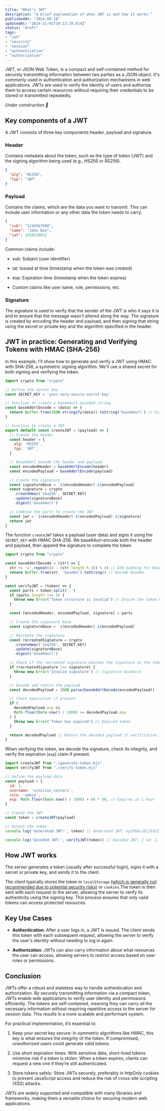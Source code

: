 ```yaml
---
title: "What's JWT"
description: "A brief explanation of what JWT is and how it works."
publishedAt: "2024-09-18"
updatedAt: "2024-11-01T19:13:28.014Z"
status: "draft"
tags: 
- "jwt"
- "security"
- "session"
- "authentication"
- "authorization"
---
```


JWT, or JSON Web Token, is a compact and self-contained method for securely transmitting information between two parties as a JSON object. It's commonly used in authentication and authorization mechanisms in web applications. JWTs are used to verify the identity of users and authorize them to access certain resources without requiring their credentials to be stored or transmitted repeatedly.

_Under construction 🚧_

## Key components of a JWT

A JWT consists of three key components header, payload and signature.

### Header

Contains metadata about the token, such as the type of token (JWT) and the signing algorithm being used (e.g., HS256 or RS256).

```json
{
  "alg": "HS256",
  "typ": "JWT"
}
```

### Payload

Contains the claims, which are the data you want to transmit. This can include user information or any other data the token needs to carry.

```json
{
  "sub": "1234567890",
  "name": "John Doe",
  "iat": 1516239022
}
```

Common claims include:

- sub: Subject (user identifier)

- iat: Issued at time (timestamp when the token was created)

- exp: Expiration time (timestamp when the token expires)

- Custom claims like user name, role, permissions, etc.

### Signature

The signature is used to verify that the sender of the JWT is who it says it is and to ensure that the message wasn't altered along the way. The signature is created by encoding the header and payload, and then signing that string using the secret or private key and the algorithm specified in the header.

## JWT in practice: Generating and Verifying Tokens with HMAC (SHA-256)

In this example, I'll show how to generate and verify a JWT using HMAC with SHA-256, a symmetric signing algorithm. We'll use a shared secret for both signing and verifying the token.

```js title="generate-token.mjs" showLineNumbers 
import crypto from "crypto"

// Define the secret key
const SECRET_KEY = 'your-very-secure-secret-key'

// Function to create a base64url-encoded string
const base64UrlEncode = (data) => {
  return Buffer.from(JSON.stringify(data)).toString('base64url') // Using base64url for JWT
}

// Function to create a JWT
export default const createJWT = (payload) => {
  // Create the header
  const header = {
    alg: 'HS256',
    typ: 'JWT',
  }

  // Base64Url encode the header and payload
  const encodedHeader = base64UrlEncode(header)
  const encodedPayload = base64UrlEncode(payload)

  // Create the signature
  const signatureBase = `${encodedHeader}.${encodedPayload}`
  const signature = crypto
    .createHmac('sha256', SECRET_KEY)
    .update(signatureBase)
    .digest('base64url')

  // Combine the parts to create the JWT
  const jwt = `${encodedHeader}.${encodedPayload}.${signature}`
  return jwt
}
```

The function `createJWT` takes a payload (user data) and signs it using the `SECRET_KEY` with HMAC SHA-256. We base64url-encode both the header and payload, then append the signature to complete the token.

```js title="verify-token.mjs" showLineNumbers 
import crypto from "crypto"

const base64UrlDecode = (str) => {
  str += '='.repeat((4 - (str.length % 4)) % 4) // Add padding for Base64 decoding
  return Buffer.from(str, 'base64').toString() // Decode Base64
}

const verifyJWT = (token) => {
  const parts = token.split('.')
  if (parts.length !== 3) {
    throw new Error('Token structure is invalid') // Ensure the token has three parts
  }

  const [encodedHeader, encodedPayload, signature] = parts

  // Create the signature base
  const signatureBase = `${encodedHeader}.${encodedPayload}`

  // Recreate the signature
  const recreatedSignature = crypto
    .createHmac('sha256', SECRET_KEY)
    .update(signatureBase)
    .digest('base64url')

  // Check if the recreated signature matches the signature in the token
  if (recreatedSignature !== signature) {
    throw new Error('Invalid signature') // Signature mismatch
  }

  // Decode and return the payload
  const decodedPayload = JSON.parse(base64UrlDecode(encodedPayload))

  // Check expiration if present
  if (
    decodedPayload.exp &&
    Math.floor(Date.now() / 1000) >= decodedPayload.exp
  ) {
    throw new Error('Token has expired') // Expired token
  }

  return decodedPayload // Return the decoded payload if verification is successful
}
```

When verifying the token, we decode the signature, check its integrity, and verify the expiration (`exp`) claim if present.

```js title="app.mjs" showLineNumbers 
import createJWT from "./generate-token.mjs"
import verifyJWT from "./verify-token.mjs"

// Define the payload data
const payload = {
  id: 1,
  username: 'vinicius_cestari',
  role: 'admin',
  exp: Math.floor(Date.now() / 1000) + 60 * 60, // Expires in 1 hour
}

// Create the JWT
const token = createJWT(payload)

// Output the token
console.log('Generated JWT:', token) // Generated JWT: eyJhbGciOiJIUzI1NiIsInR5cCI6IkpXVCJ9.eyJpZCI6MSwidXNlcm5hbWUiOiJ2aW5pY2l1c19jZXN0YXJpIiwicm9sZSI6ImFkbWluIiwiZXhwIjoxNzI4NjU0NjU5fQ.YdPCLiejG39jzG3sT8Lcx1NpZ-qNzhKL9kjfwXqybow

console.log('Decoded JWT:', verifyJWT(token)) // Decoded JWT: { id: 1, username: 'vinicius_cestari', role: 'admin', exp: 1728655348 }
```

## How JWT works

The server generates a token (usually after successful login), signs it with a secret or private key, and sends it to the client.

The client typically stores the token in <LinkPreview url="https://developer.mozilla.org/en-US/docs/Web/API/Window/localStorage">`localStorage`</LinkPreview> <u>(which is generally not recommended due to potential security risks)</u> or <LinkPreview url="https://developer.mozilla.org/en-US/docs/Web/HTTP/Cookies">`cookies`</LinkPreview>.The token is then sent with each request to the server, allowing the server to verify its authenticity using the signing key. This process ensures that only valid tokens can access protected resources.

## Key Use Cases

- **Authentication**: After a user logs in, a JWT is issued. The client sends this token with each subsequent request, allowing the server to verify the user's identity without needing to log in again.

- **Authorization**: JWTs can also carry information about what resources the user can access, allowing servers to restrict access based on user roles or permissions.

## Conclusion

JWTs offer a robust and stateless way to handle authentication and authorization. By securely transmitting information via a compact token, JWTs enable web applications to verify user identity and permissions efficiently. The tokens are self-contained, meaning they can carry all the necessary information without requiring repetitive access to the server for session data. This results in a more scalable and performant system.

For practical implementation, it’s essential to:

1. Keep your secret key secure: In symmetric algorithms like HMAC, this key is what ensures the integrity of the token. If compromised, unauthorized users could generate valid tokens.

2. Use short expiration times: With sensitive data, short-lived tokens minimize risk if a token is stolen. When a token expires, clients can request a new one if they’re still authenticated.

3. Store tokens safely: Store JWTs securely, preferably in httpOnly cookies to prevent JavaScript access and reduce the risk of cross-site scripting (XSS) attacks.

JWTs are widely supported and compatible with many libraries and frameworks, making them a versatile choice for securing modern web applications.
